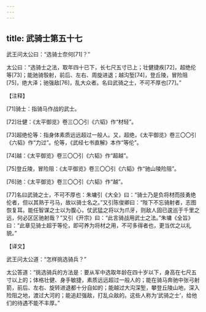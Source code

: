 ```yaml
---
---
---
```

title: 武骑士第五十七
---




武王问太公曰：“选骑士奈何[71]？”

太公曰：“选骑士之法，取年四十已下，长七尺五寸已上；壮健捷疾[72]，超绝伦等[73]；能驰骑彀射，前后、左右、周旋进退；越沟堑[74]，登丘陵，冒险阻[75]，绝大泽；驰强敌[76]，乱大众者。名曰武骑之士，不可不厚也[77]。”

【注释】

[71]骑士：指骑马作战的武士。

[72]壮健：《太平御览》卷三〇〇引《六韬》作“材轻”。

[73]超绝伦等：指身体素质远远超过一般人。又，超绝，《太平御览》卷三〇〇引《六韬》作“力过”。伦等，《武经七书直解》本作“等伦”。

[74]越：《太平御览》卷三〇〇引《六韬》作“超越”。

[75]登丘陵，冒险阻：《太平御览》卷三〇〇引《六韬》作“驰山陵险阻”。

[76]驰：《太平御览》卷三〇〇引《六韬》作“越”。

[77]名曰武骑之士，不可不厚也：朱墉引《大全》曰：“骑士乃是负将材而技勇绝伦者，但以其熟于弓马，故以骑士名之。”又引陈俊卿曰：“陛下不忘骑射者，志图恢复耳。能任智谋之士以为腹心，仗武猛之将以为爪牙，则敌人固已逡巡于千里之远，何必区区驰射哉？”又引《开宗》曰：“此言骑战用武士之法。”朱墉《全旨》曰：“此章见骑士超于等伦，即可养为将材之用，不可多得者也，更当优之以礼貌。”

【译文】

武王问太公道：“怎样挑选骑兵？”

太公答道：“挑选骑兵的方法是：要从军中选取年龄在四十岁以下，身高在七尺五寸以上的；体格壮健、身手敏捷，素质远远超过一般人的；能在骑马奔驰中张弓射箭，前后、左右、旋转进退都十分自如的；能越过大沟深堑，攀登丘陵山地，深入险阻之地，渡过大河的；能追赶强敌，打乱众敌的。这些人称为‘武骑之士’，给他们的待遇不能不丰厚。”